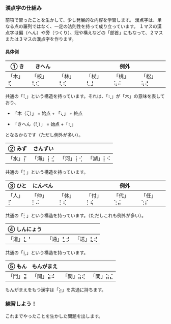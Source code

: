 
### 漢点字の仕組み

前項で習ったことを生かして、少し発展的な内容を学習します。
漢点字は、単なる点の羅列ではなく、一定の法則性を持って成り立っています。
１マスの漢点字は偏（へん）や旁（つくり）、冠や構えなどの「部首」にもなって、２マスまたは３マスの漢点字を作ります。

#### 具体例

| ① き    | きへん   |          |          | 例外     |          |
| ------- | -------- | -------- | -------- | -------- | -------- |
| 「木」⢏ | 「校」⢇⢎ | 「林」⢇⢎ | 「杖」⢇⣸ | 「桃」⢥⠬ | 「松」⢥⢜ |

共通の「⢇」という構造を持っています。それは、「⢆」が「木」の意味を表しており、

- 「木（⢏）」 = 始点 + 「⢆」 + 終点

- 「きへん（⢇）」 = 始点 +「⢆」

となるからです（ただし例外が多い）。

| ② みず  | さんずい |          |          |
| ------- | -------- | -------- | -------- |
| 「水」⡏ | 「海」⡇⣊ | 「河」⡇⢊ | 「湖」⡇⠪ |

共通の「⡇」という構造を持っています。

| ③ ひと  | にんべん |          |          | 例外     |          |
| ------- | -------- | -------- | -------- | -------- | -------- |
| 「人」⡋ | 「仲」⡃⠬ | 「休」⡃⢎ | 「付」⡃⢮ | 「代」⢑⣬ | 「任」⢑⡎ |

共通の「⡃」という構造を持っています。（ただしこれも例外が多い）。

| ④ しんにょう |          |          |
| ------------ | -------- | -------- |
| 「道」⣇⠘     | 「通」⣃⡺ | 「送」⣇⢞ |

共通の「⣇」という構造を持っています。

| ⑤ もん  | もんがまえ |          |          |
| ------- | ---------- | -------- | -------- |
| 「門」⣽ | 「問」⣵⠾   | 「関」⣵⢞ | 「間」⣵⣌ |

もんがまえをもつ漢字は「⣵」を共通に持ちます。

### 練習しよう！

これまでやったことを生かした問題を出します。

<PracticeTouch
  question="Q1 「沖」を入力してください。"
  answer="沖"
  length={2}
  brailleDotCount={8}
/>
<br />
<PracticeTouch
  question="Q2 「閑」を入力してください。"
  answer="学校"
  length={2}
  brailleDotCount={8}
/>
<PracticeTouch
  question="Q3 「湘」を入力してください。"
  answer="湘"
  length={3}
  brailleDotCount={8}
/>
